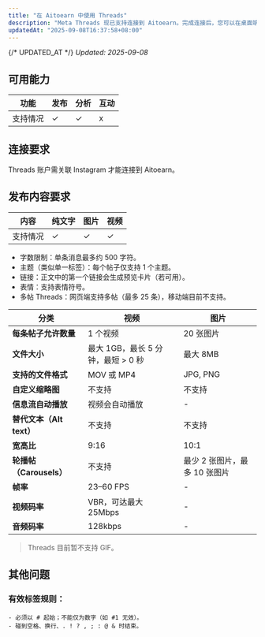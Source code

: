 ```yaml
---
title: "在 Aitoearn 中使用 Threads"
description: "Meta Threads 现已支持连接到 Aitoearn。完成连接后，您可以在桌面端编写与排期 Threads 帖子。"
updatedAt: "2025-09-08T16:37:58+08:00"
---
```

{/* UPDATED_AT */}
_Updated: 2025-09-08_

## 可用能力

| 功能 | 发布 | 分析 | 互动 |
| --- | --- | --- | --- |
| 支持情况 | ✓ | ✓ | x |

## 连接要求
Threads 账户需关联 Instagram 才能连接到 Aitoearn。


## 发布内容要求


| 内容 | 纯文字 | 图片 | 视频 |
| --- | --- | --- | --- |
| 支持情况 | ✓ | ✓ | ✓ |

- 字数限制：单条消息最多约 500 字符。
- 主题（类似单一标签）：每个帖子仅支持 1 个主题。
- 链接：正文中的第一个链接会生成预览卡片（若可用）。
- 表情：支持表情符号。
- 多帖 Threads：网页端支持多帖（最多 25 条），移动端目前不支持。

| 分类                     | 视频                                                                 | 图片                                   |
|--------------------------|----------------------------------------------------------------------|----------------------------------------|
| **每条帖子允许数量**        | 1 个视频                                                               | 20 张图片                                |
| **文件大小**               | 最大 1GB，最长 5 分钟，最短 > 0 秒                                      | 最大 8MB                                 |
| **支持的文件格式**          | MOV 或 MP4                                                            | JPG, PNG                               |
| **自定义缩略图**            | 不支持                                                                 | 不支持                                   |
| **信息流自动播放**          | 视频会自动播放                                                           | -                                      |
| **替代文本（Alt text）**   | 不支持                                                                 | 不支持                                   |
| **宽高比**                 | 9:16                                                                  | 10:1                                   |
| **轮播帖（Carousels）**     | 不支持                                                                 | 最少 2 张图片，最多 10 张图片              |
| **帧率**                   | 23–60 FPS                                                            | -                                      |
| **视频码率**               | VBR，可达最大 25Mbps                                                   | -                                      |
| **音频码率**               | 128kbps                                                              | -                                      |

> Threads 目前暂不支持 GIF。

## 其他问题
### 有效标签规则：
    - 必须以 # 起始；不能仅为数字（如 #1 无效）。
    - 碰到空格、换行、. ! ? , ; : @ & 时结束。